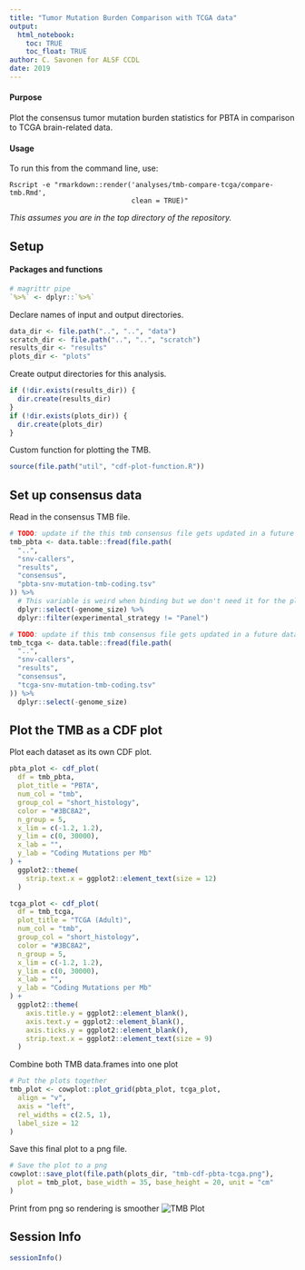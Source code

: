 ```yaml
---
title: "Tumor Mutation Burden Comparison with TCGA data"
output: 
  html_notebook:
    toc: TRUE
    toc_float: TRUE
author: C. Savonen for ALSF CCDL
date: 2019
---
```


#### Purpose

Plot the consensus tumor mutation burden statistics for PBTA in comparison to TCGA brain-related data. 

#### Usage

To run this from the command line, use:
```
Rscript -e "rmarkdown::render('analyses/tmb-compare-tcga/compare-tmb.Rmd', 
                              clean = TRUE)"
```

_This assumes you are in the top directory of the repository._

## Setup

#### Packages and functions

```r
# magrittr pipe
`%>%` <- dplyr::`%>%`
```

Declare names of input and output directories.

```r
data_dir <- file.path("..", "..", "data")
scratch_dir <- file.path("..", "..", "scratch")
results_dir <- "results"
plots_dir <- "plots"
```

Create output directories for this analysis. 

```r
if (!dir.exists(results_dir)) {
  dir.create(results_dir)
}
if (!dir.exists(plots_dir)) {
  dir.create(plots_dir)
}
```

Custom function for plotting the TMB. 

```r
source(file.path("util", "cdf-plot-function.R"))
```

## Set up consensus data

Read in the consensus TMB file. 

```r
# TODO: update if the this tmb consensus file gets updated in a future data release
tmb_pbta <- data.table::fread(file.path(
  "..",
  "snv-callers",
  "results",
  "consensus",
  "pbta-snv-mutation-tmb-coding.tsv"
)) %>%
  # This variable is weird when binding but we don't need it for the plot so we'll just remove it.
  dplyr::select(-genome_size) %>%
  dplyr::filter(experimental_strategy != "Panel")
```


```r
# TODO: update if this tmb consensus file gets updated in a future data release
tmb_tcga <- data.table::fread(file.path(
  "..",
  "snv-callers",
  "results",
  "consensus",
  "tcga-snv-mutation-tmb-coding.tsv"
)) %>%
  dplyr::select(-genome_size)
```

## Plot the TMB as a CDF plot

Plot each dataset as its own CDF plot. 

```r
pbta_plot <- cdf_plot(
  df = tmb_pbta,
  plot_title = "PBTA",
  num_col = "tmb",
  group_col = "short_histology",
  color = "#3BC8A2",
  n_group = 5,
  x_lim = c(-1.2, 1.2),
  y_lim = c(0, 30000),
  x_lab = "",
  y_lab = "Coding Mutations per Mb"
) +
  ggplot2::theme(
    strip.text.x = ggplot2::element_text(size = 12)
  )
```

```r
tcga_plot <- cdf_plot(
  df = tmb_tcga,
  plot_title = "TCGA (Adult)",
  num_col = "tmb",
  group_col = "short_histology",
  color = "#3BC8A2",
  n_group = 5,
  x_lim = c(-1.2, 1.2),
  y_lim = c(0, 30000),
  x_lab = "",
  y_lab = "Coding Mutations per Mb"
) +
  ggplot2::theme(
    axis.title.y = ggplot2::element_blank(),
    axis.text.y = ggplot2::element_blank(),
    axis.ticks.y = ggplot2::element_blank(),
    strip.text.x = ggplot2::element_text(size = 9)
  )
```

Combine both TMB data.frames into one plot

```r
# Put the plots together
tmb_plot <- cowplot::plot_grid(pbta_plot, tcga_plot,
  align = "v",
  axis = "left",
  rel_widths = c(2.5, 1),
  label_size = 12
)
```

Save this final plot to a png file.

```r
# Save the plot to a png
cowplot::save_plot(file.path(plots_dir, "tmb-cdf-pbta-tcga.png"),
  plot = tmb_plot, base_width = 35, base_height = 20, unit = "cm"
)
```

Print from png so rendering is smoother
![TMB Plot](./plots/tmb-cdf-pbta-tcga.png)

## Session Info

```r
sessionInfo()
```
